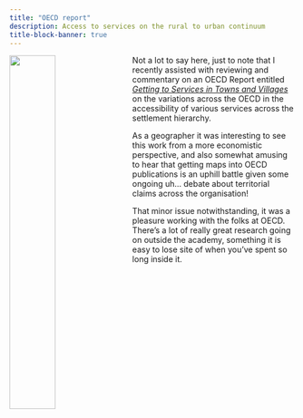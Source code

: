 ```yaml
---
title: "OECD report"
description: Access to services on the rural to urban continuum
title-block-banner: true
---
```


![](oecd-rural-services-report-cover.png){style="float:left;width:40%; padding:0px 15px 15px 0px;"}Not a lot to say here, just to note that I recently assisted with reviewing and commentary on an OECD Report entitled [_Getting to Services in Towns and Villages_](https://www.oecd.org/en/publications/getting-to-services-in-towns-and-villages_df1e9b88-en.html) on the variations across the OECD in the accessibility of various services across the settlement hierarchy.

As a geographer it was interesting to see this work from a more economistic perspective, and also somewhat amusing to hear that getting maps into OECD publications is an uphill battle given some ongoing uh... debate about territorial claims across the organisation!

That minor issue notwithstanding, it was a pleasure working with the folks at OECD. There's a lot of really great research going on outside the academy, something it is easy to lose site of when you've spent so long inside it.